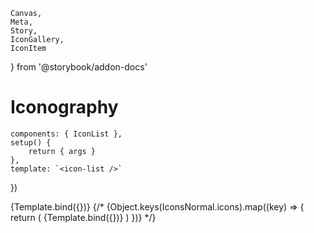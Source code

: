 	Canvas,
	Meta,
	Story,
	IconGallery,
	IconItem
} from '@storybook/addon-docs'

# Iconography

<Meta title="Components/Icon/iconography" component={IconList} />

	components: { IconList },
	setup() {
		return { args }
	},
	template: `<icon-list />`
})

<Story name="iconography" args={{}}>
	{Template.bind({})}
</Story>

<IconGallery>
	{/* {Object.keys(IconsNormal.icons).map((key) => {
		return (
			<IconItem key={key} name={key}>
				{Template.bind({})}
			</IconItem>
		)
	})} */}
</IconGallery>
